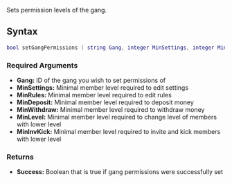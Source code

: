 {{Server function}}
Sets permission levels of the gang.

==Syntax== 
<syntaxhighlight lang="lua">
bool setGangPermissions ( string Gang, integer MinSettings, integer MinRules, integer MinDeposit, integer MinWithdraw, integer MinLevel, integer MinInvKick )
</syntaxhighlight>

===Required Arguments=== 
*'''Gang:''' ID of the gang you wish to set permissions of
*'''MinSettings:''' Minimal member level required to edit settings
*'''MinRules:''' Minimal member level required to edit rules
*'''MinDeposit:''' Minimal member level required to deposit money
*'''MinWithdraw:''' Minimal member level required to withdraw money
*'''MinLevel:''' Minimal member level required to change level of members with lower level
*'''MinInvKick:''' Minimal member level required to invite and kick members with lower level

===Returns===
*'''Success:''' Boolean that is true if gang permissions were successfully set
